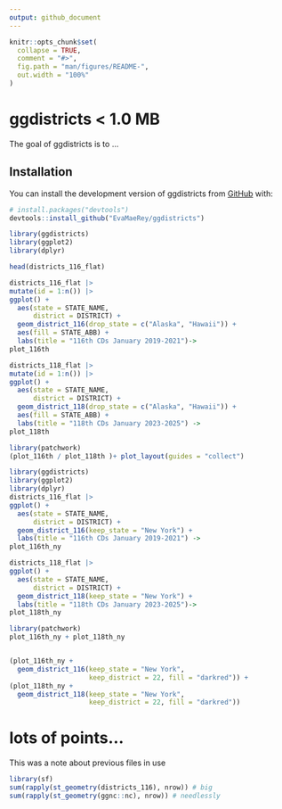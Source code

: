 ```yaml
---
output: github_document
---
```


<!-- README.md is generated from README.Rmd. Please edit that file -->

```r
knitr::opts_chunk$set(
  collapse = TRUE,
  comment = "#>",
  fig.path = "man/figures/README-",
  out.width = "100%"
)
```

# ggdistricts < 1.0 MB

<!-- badges: start -->
<!-- badges: end -->

The goal of ggdistricts is to ...

## Installation

You can install the development version of ggdistricts from [GitHub](https://github.com/) with:

``` r
# install.packages("devtools")
devtools::install_github("EvaMaeRey/ggdistricts")
```





```r
library(ggdistricts)
library(ggplot2)
library(dplyr)

head(districts_116_flat)

districts_116_flat |>
mutate(id = 1:n()) |>
ggplot() +
  aes(state = STATE_NAME, 
      district = DISTRICT) +
  geom_district_116(drop_state = c("Alaska", "Hawaii")) +
  aes(fill = STATE_ABB) + 
  labs(title = "116th CDs January 2019-2021")->
plot_116th

districts_118_flat |>
mutate(id = 1:n()) |>
ggplot() +
  aes(state = STATE_NAME, 
      district = DISTRICT) +
  geom_district_118(drop_state = c("Alaska", "Hawaii")) +
  aes(fill = STATE_ABB) + 
  labs(title = "118th CDs January 2023-2025") ->
plot_118th

library(patchwork)
(plot_116th / plot_118th )+ plot_layout(guides = "collect")
```



```r
library(ggdistricts)
library(ggplot2)
library(dplyr)
districts_116_flat |>
ggplot() +
  aes(state = STATE_NAME, 
      district = DISTRICT) +
  geom_district_116(keep_state = "New York") + 
  labs(title = "116th CDs January 2019-2021") ->
plot_116th_ny

districts_118_flat |>
ggplot() +
  aes(state = STATE_NAME, 
      district = DISTRICT) +
  geom_district_118(keep_state = "New York") + 
  labs(title = "118th CDs January 2023-2025")->
plot_118th_ny

library(patchwork)
plot_116th_ny + plot_118th_ny


(plot_116th_ny + 
  geom_district_116(keep_state = "New York", 
                    keep_district = 22, fill = "darkred")) +
(plot_118th_ny + 
  geom_district_118(keep_state = "New York", 
                    keep_district = 22, fill = "darkred")) 
```





# lots of points...

This was a note about previous files in use

```r
library(sf)
sum(rapply(st_geometry(districts_116), nrow)) # big
sum(rapply(st_geometry(ggnc::nc), nrow)) # needlessly

```

